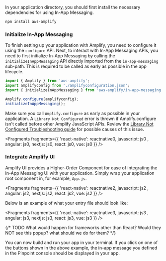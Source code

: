 In your application directory, you should first install the necessary dependencies for using In-App Messaging.

```bash
npm install aws-amplify
```

### Initialize In-App Messaging

To finish setting up your application with Amplify, you need to configure it using the `configure` API. Next, to interact with In-App Messaging APIs, you need to first initialize In-App Messaging by calling the `initializeInAppMessaging` API directly imported from the `in-app-messaging` sub-path. This is required to be called as early as possible in the app lifecycle.

```js
import { Amplify } from 'aws-amplify';
import amplifyconfig from './amplifyconfiguration.json';
import { initializeInAppMessaging } from 'aws-amplify/in-app-messaging';

Amplify.configure(amplifyconfig);
initializeInAppMessaging();
```

<Callout warning="true">

Make sure you call `Amplify.configure` as early as possible in your application. A `Library Not Configured` error is thrown if Amplify.configure isn't called before other Amplify JavaScript APIs. Review the [Library Not Configured Troubleshooting guide](/[platform]/build-a-backend/troubleshooting/library-not-configured/) for possible causes of this issue.

</Callout>



<Fragments fragments={{  'react-native': reactnative0,  javascript: js0 , angular: js0, nextjs: js0, react: js0, vue: js0 }} />

### Integrate Amplify UI

Amplify UI provides a Higher-Order Component for ease of integrating the In-App Messaging UI with your application. Simply wrap your application root component in, for example, `App.js`.



<Fragments fragments={{  'react-native': reactnative2,  javascript: js2 , angular: js2, nextjs: js2, react: js2, vue: js2 }} />

Below is an example of what your entry file should look like:



<Fragments fragments={{  'react-native': reactnative3,  javascript: js3 , angular: js3, nextjs: js3, react: js3, vue: js3 }} />

{/* TODO What would happen for frameworks other than React? Would they NOT see this popup? what should we do for them? */}

You can now build and run your app in your terminal. If you click on one of the buttons shown in the above example, the in-app message you defined in the Pinpoint console should be displayed in your app.
